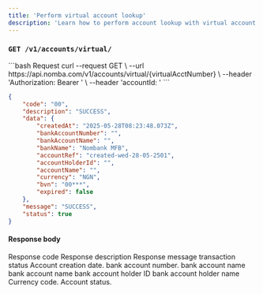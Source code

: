 ```yaml
---
title: 'Perform virtual account lookup'
description: 'Learn how to perform account lookup with virtual account number'
---
```


### `GET /v1/accounts/virtual/`


<CodeGroup>
```bash Request
curl --request GET \
  --url https://api.nomba.com/v1/accounts/virtual/{virtualAcctNumber} \
  --header 'Authorization: Bearer <token>' \
  --header 'accountId: <accountId>'
```

```json Response
{
    "code": "00",
    "description": "SUCCESS",
    "data": {
        "createdAt": "2025-05-28T08:23:48.073Z",
        "bankAccountNumber": "",
        "bankAccountName": "",
        "bankName": "Nombank MFB",
        "accountRef": "created-wed-28-05-2501",
        "accountHolderId": "",
        "accountName": "",
        "currency": "NGN",
        "bvn": "00***",
        "expired": false
    },
    "message": "SUCCESS",
    "status": true
}
```
</ResponseExample>

#### Response body

<ResponseField name="code" type="string" required>
  Response code
</ResponseField>
<ResponseField name="description" type="string" required>
  Response description
</ResponseField>
<ResponseField name="message" type="string" required>
  Response message
</ResponseField>
<ResponseField name="status" type="boolean" required>
   transaction status
</ResponseField>

<ResponseField name="data" type="object">
  <Expandable title="object"  defaultOpen="true">
    <ResponseField name="createdAt" type="Date" required>
      Account creation date.
    </ResponseField>
    <ResponseField name="bankAccountNumber" type="Date" required>
      bank account number.
    </ResponseField>
    <ResponseField name="bankAccountName" type="string" required>
      bank account name
    </ResponseField>
    <ResponseField name="accountRef" type="string" required>
      bank account name
    </ResponseField>
    <ResponseField name="accountHolderId" type="string" required>
      bank account holder ID
    </ResponseField>
    <ResponseField name="accountName" type="string" required>
      bank account holder name
    </ResponseField>
    <ResponseField name="currency" type="string" required>
      Currency code.
    </ResponseField>
    <ResponseField name="expired" type="boolean" required>
      Account status.
    </ResponseField>
  </Expandable>
</ResponseField>

